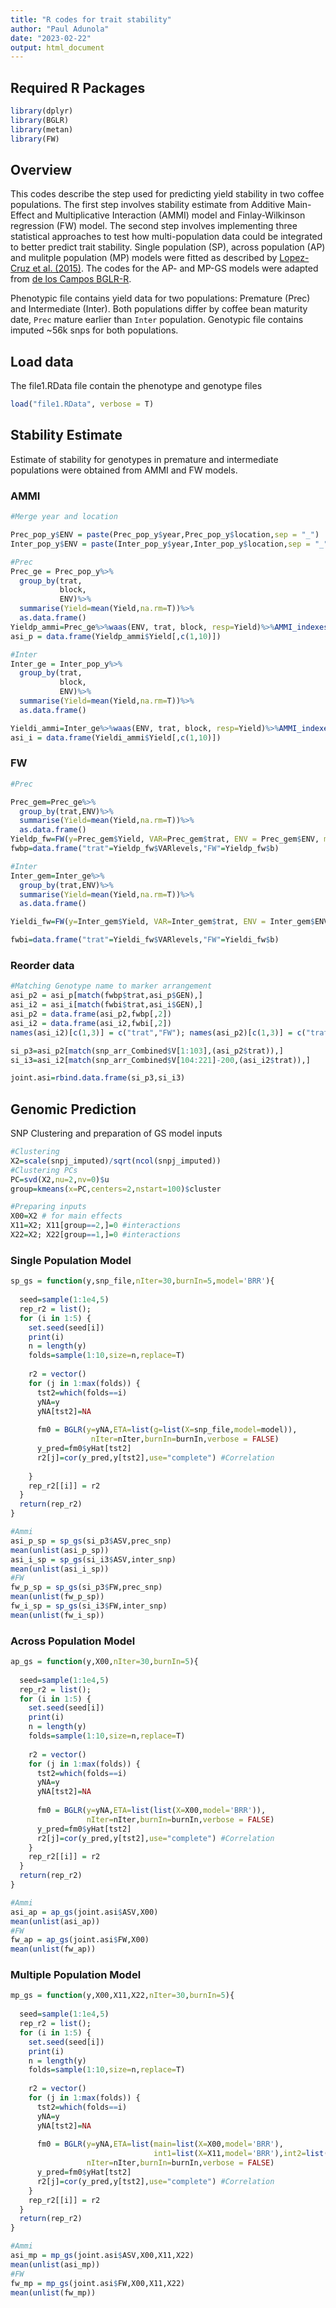 ```yaml
---
title: "R codes for trait stability"
author: "Paul Adunola"
date: "2023-02-22"
output: html_document
---
```


## Required R Packages

```r

library(dplyr)
library(BGLR)
library(metan)
library(FW)
```

## Overview

This codes describe the step used for predicting yield stability in two coffee populations. The first step involves stability estimate from Additive Main-Effect and Multiplicative Interaction (AMMI) model and Finlay-Wilkinson regression (FW) model. The second step involves implementing three statistical approaches to test how multi-population data could be integrated to better predict trait stability. Single population (SP), across population (AP) and mulitple population (MP) models were fitted as described by [Lopez-Cruz et al. (2015)](https://www.ncbi.nlm.nih.gov/pmc/articles/PMC4390573/). The codes for the AP- and MP-GS models were adapted from [de los Campos BGLR-R](https://github.com/gdlc/BGLR-R/blob/master/inst/md/heterogeneity_interactions.md).

Phenotypic file contains yield data for two populations: Premature (Prec) and Intermediate (Inter). Both populations differ by coffee bean maturity date, `Prec` mature earlier than `Inter` population. Genotypic file contains imputed ~56k snps for both populations. 

## Load data

The file1.RData file contain the phenotype and genotype files

```r
load("file1.RData", verbose = T)
```

## Stability Estimate

Estimate of stability for genotypes in premature and intermediate populations were obtained from AMMI and FW models.

### AMMI

```r

#Merge year and location

Prec_pop_y$ENV = paste(Prec_pop_y$year,Prec_pop_y$location,sep = "_")
Inter_pop_y$ENV = paste(Inter_pop_y$year,Inter_pop_y$location,sep = "_")

#Prec
Prec_ge = Prec_pop_y%>%
  group_by(trat,
           block,
           ENV)%>%
  summarise(Yield=mean(Yield,na.rm=T))%>%
  as.data.frame()
Yieldp_ammi=Prec_ge%>%waas(ENV, trat, block, resp=Yield)%>%AMMI_indexes()
asi_p = data.frame(Yieldp_ammi$Yield[,c(1,10)])

#Inter
Inter_ge = Inter_pop_y%>%
  group_by(trat,
           block,
           ENV)%>%
  summarise(Yield=mean(Yield,na.rm=T))%>%
  as.data.frame()

Yieldi_ammi=Inter_ge%>%waas(ENV, trat, block, resp=Yield)%>%AMMI_indexes()
asi_i = data.frame(Yieldi_ammi$Yield[,c(1,10)])

```

### FW

```r

#Prec

Prec_gem=Prec_ge%>%
  group_by(trat,ENV)%>%
  summarise(Yield=mean(Yield,na.rm=T))%>%
  as.data.frame()
Yieldp_fw=FW(y=Prec_gem$Yield, VAR=Prec_gem$trat, ENV = Prec_gem$ENV, method = "OLS")
fwbp=data.frame("trat"=Yieldp_fw$VARlevels,"FW"=Yieldp_fw$b)

#Inter
Inter_gem=Inter_ge%>%
  group_by(trat,ENV)%>%
  summarise(Yield=mean(Yield,na.rm=T))%>%
  as.data.frame()

Yieldi_fw=FW(y=Inter_gem$Yield, VAR=Inter_gem$trat, ENV = Inter_gem$ENV,method = "OLS")

fwbi=data.frame("trat"=Yieldi_fw$VARlevels,"FW"=Yieldi_fw$b)

```

### Reorder data

```r
#Matching Genotype name to marker arrangement
asi_p2 = asi_p[match(fwbp$trat,asi_p$GEN),]
asi_i2 = asi_i[match(fwbi$trat,asi_i$GEN),]
asi_p2 = data.frame(asi_p2,fwbp[,2])
asi_i2 = data.frame(asi_i2,fwbi[,2])
names(asi_i2)[c(1,3)] = c("trat","FW"); names(asi_p2)[c(1,3)] = c("trat","FW")

si_p3=asi_p2[match(snp_arr_Combined$V[1:103],(asi_p2$trat)),]
si_i3=asi_i2[match(snp_arr_Combined$V[104:221]-200,(asi_i2$trat)),]

joint.asi=rbind.data.frame(si_p3,si_i3)
```

## Genomic Prediction

SNP Clustering and preparation of GS model inputs

```r

#Clustering
X2=scale(snpj_imputed)/sqrt(ncol(snpj_imputed))
#Clustering PCs
PC=svd(X2,nu=2,nv=0)$u
group=kmeans(x=PC,centers=2,nstart=100)$cluster

#Preparing inputs
X00=X2 # for main effects
X11=X2; X11[group==2,]=0 #interactions
X22=X2; X22[group==1,]=0 #interactions

```

### Single Population Model

```r

sp_gs = function(y,snp_file,nIter=30,burnIn=5,model='BRR'){
  
  seed=sample(1:1e4,5)
  rep_r2 = list();
  for (i in 1:5) {
    set.seed(seed[i])
    print(i)
    n = length(y)
    folds=sample(1:10,size=n,replace=T)
    
    r2 = vector()
    for (j in 1:max(folds)) {
      tst2=which(folds==i)
      yNA=y
      yNA[tst2]=NA
      
      fm0 = BGLR(y=yNA,ETA=list(g=list(X=snp_file,model=model)),
                  nIter=nIter,burnIn=burnIn,verbose = FALSE)
      y_pred=fm0$yHat[tst2]
      r2[j]=cor(y_pred,y[tst2],use="complete") #Correlation
      
    }
    rep_r2[[i]] = r2
  }
  return(rep_r2)
}

#Ammi
asi_p_sp = sp_gs(si_p3$ASV,prec_snp)
mean(unlist(asi_p_sp))
asi_i_sp = sp_gs(si_i3$ASV,inter_snp)
mean(unlist(asi_i_sp))
#FW
fw_p_sp = sp_gs(si_p3$FW,prec_snp)
mean(unlist(fw_p_sp))
fw_i_sp = sp_gs(si_i3$FW,inter_snp)
mean(unlist(fw_i_sp))


```

### Across Population Model

```r
ap_gs = function(y,X00,nIter=30,burnIn=5){
  
  seed=sample(1:1e4,5)
  rep_r2 = list();
  for (i in 1:5) {
    set.seed(seed[i])
    print(i)
    n = length(y)
    folds=sample(1:10,size=n,replace=T)
    
    r2 = vector()
    for (j in 1:max(folds)) {
      tst2=which(folds==i)
      yNA=y
      yNA[tst2]=NA
      
      fm0 = BGLR(y=yNA,ETA=list(list(X=X00,model='BRR')),
                 nIter=nIter,burnIn=burnIn,verbose = FALSE)
      y_pred=fm0$yHat[tst2]
      r2[j]=cor(y_pred,y[tst2],use="complete") #Correlation
    }
    rep_r2[[i]] = r2
  }
  return(rep_r2)
}

#Ammi
asi_ap = ap_gs(joint.asi$ASV,X00)
mean(unlist(asi_ap))
#FW
fw_ap = ap_gs(joint.asi$FW,X00)
mean(unlist(fw_ap))

```

### Multiple Population Model

```r
mp_gs = function(y,X00,X11,X22,nIter=30,burnIn=5){
  
  seed=sample(1:1e4,5)
  rep_r2 = list();
  for (i in 1:5) {
    set.seed(seed[i])
    print(i)
    n = length(y)
    folds=sample(1:10,size=n,replace=T)
    
    r2 = vector()
    for (j in 1:max(folds)) {
      tst2=which(folds==i)
      yNA=y
      yNA[tst2]=NA
      
      fm0 = BGLR(y=yNA,ETA=list(main=list(X=X00,model='BRR'),
                                int1=list(X=X11,model='BRR'),int2=list(X=X22,model='BRR')),
                 nIter=nIter,burnIn=burnIn,verbose = FALSE)
      y_pred=fm0$yHat[tst2]
      r2[j]=cor(y_pred,y[tst2],use="complete") #Correlation
    }
    rep_r2[[i]] = r2
  }
  return(rep_r2)
}

#Ammi
asi_mp = mp_gs(joint.asi$ASV,X00,X11,X22)
mean(unlist(asi_mp))
#FW
fw_mp = mp_gs(joint.asi$FW,X00,X11,X22)
mean(unlist(fw_mp))

```

